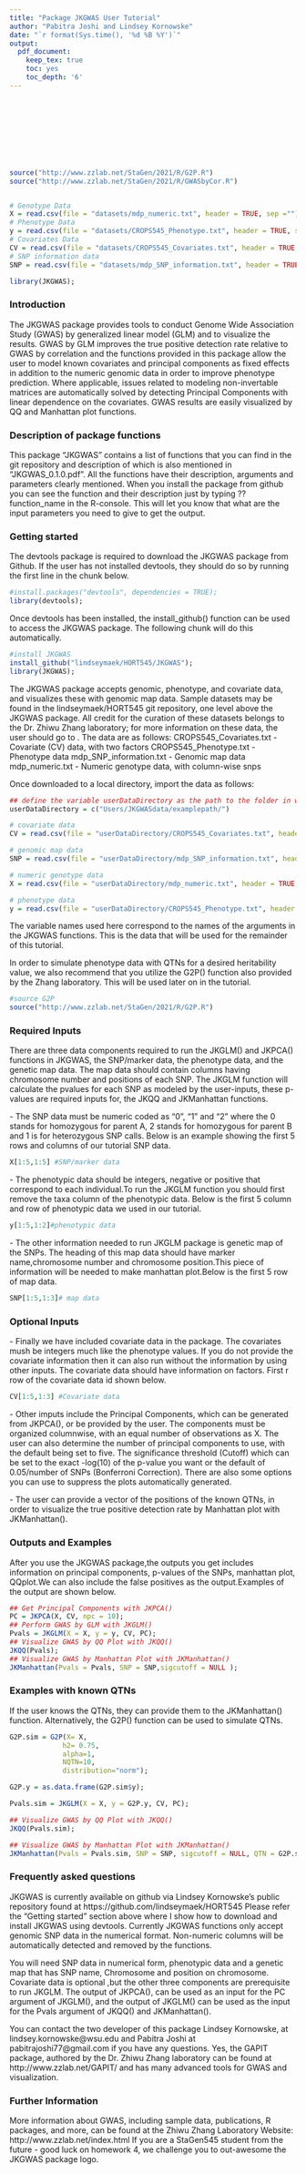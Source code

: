 ```yaml
---
title: "Package JKGWAS User Tutorial"
author: "Pabitra Joshi and Lindsey Kornowske"
date: "`r format(Sys.time(), '%d %B %Y')`"
output:
  pdf_document:
    keep_tex: true
    toc: yes
    toc_depth: '6'
---
```


<style type="text/css">

h1.title {
  font-size: 38px;
  color: black;
  text-align: center;
}
h4.author { /* Header 4 - and the author and data headers use this too  */
    font-size: 25px;
  font-family: "Times New Roman", Times, serif;
  color: black;
  text-align: center;
}
h4.date { /* Header 4 - and the author and data headers use this too  */
  font-size: 18px;
  font-family: "Times New Roman", Times, serif;
  color: black;
  text-align: center;
}
</style>

<p>&nbsp;</p>
<p>&nbsp;</p>

<center>

\begin{center}
\textbf{Joshi Kornowske Genome Wide Association Study (JKGWAS)}\par
\includegraphics[width = 0.3\textwidth]{JKGWAS/JKGWAS_logo.png}
\end{center}

</center>
<p>&nbsp;</p>
<p>&nbsp;</p>



```r
source("http://www.zzlab.net/StaGen/2021/R/G2P.R")
source("http://www.zzlab.net/StaGen/2021/R/GWASbyCor.R")


# Genotype Data
X = read.csv(file = "datasets/mdp_numeric.txt", header = TRUE, sep ="");
# Phenotype Data
y = read.csv(file = "datasets/CROPS545_Phenotype.txt", header = TRUE, sep = "");
# Covariates Data
CV = read.csv(file = "datasets/CROPS545_Covariates.txt", header = TRUE, sep = "");
# SNP information data
SNP = read.csv(file = "datasets/mdp_SNP_information.txt", header = TRUE, sep = "");

library(JKGWAS);
```


### **Introduction**

The JKGWAS package provides tools to conduct Genome Wide Association Study (GWAS) by generalized linear model (GLM) and to visualize the results. GWAS by GLM improves the true positive detection rate relative to GWAS by correlation and the functions provided in this package allow the user to model known covariates and principal components as fixed effects in addition to the numeric genomic data in order to improve phenotype prediction. Where applicable, issues related to modeling non-invertable matrices are automatically solved by detecting Principal Components with linear dependence on the covariates. GWAS results are easily visualized by QQ and Manhattan plot functions.

### **Description of package functions**

This package "JKGWAS" contains a list of functions that you can find in the git repository and description of which is also mentioned in "JKGWAS_0.1.0.pdf". All the functions have their description, arguments and parameters clearly mentioned. When you install the package from github you can see the function and their description just by typing ??function_name in the R-console. This will let you know that what are the input parameters you need to give to get the output.

### **Getting started**

The devtools package is required to download the JKGWAS package from Github. If the user has not installed devtools, they should do so by running the first line in the chunk below.

```r
#install.packages("devtools", dependencies = TRUE);
library(devtools);
```


Once devtools has been installed, the install$\_$github() function can be used to access the JKGWAS package. The following chunk will do this automatically.

```r
#install JKGWAS
install_github("lindseymaek/HORT545/JKGWAS");
library(JKGWAS);
```

The JKGWAS package accepts genomic, phenotype, and covariate data, and visualizes these with genomic map data. Sample datasets may be found in the lindseymaek/HORT545 git repository, one level above the JKGWAS package. All credit for the curation of these datasets belongs to the Dr. Zhiwu Zhang laboratory; for more information on these data, the user should go to . The data are as follows: \par

\textbullet CROPS545_Covariates.txt - Covariate (CV) data, with two factors \par
\textbullet CROPS545_Phenotype.txt - Phenotype data \par
\textbullet mdp_SNP_information.txt - Genomic map data \par
\textbullet mdp_numeric.txt - Numeric genotype data, with column-wise snps \par

Once downloaded to a local directory, import the data as follows:

```r
## define the variable userDataDirectory as the path to the folder in which the datasets are stored
userDataDirectory = c("Users/JKGWASdata/examplepath/")

# covariate data
CV = read.csv(file = "userDataDirectory/CROPS545_Covariates.txt", header = TRUE, sep = "");

# genomic map data
SNP = read.csv(file = "userDataDirectory/mdp_SNP_information.txt", header = TRUE, sep = "");

# numeric genotype data
X = read.csv(file = "userDataDirectory/mdp_numeric.txt", header = TRUE, sep ="");

# phenotype data
y = read.csv(file = "userDataDirectory/CROPS545_Phenotype.txt", header = TRUE, sep = "");
```

The variable names used here correspond to the names of the arguments in the JKGWAS functions. This is the data that will be used for the remainder of this tutorial.

In order to simulate phenotype data with QTNs for a desired heritability value, we also recommend that you utilize the G2P() function also provided by the Zhang laboratory. This will be used later on in the tutorial.

```r
#source G2P
source("http://www.zzlab.net/StaGen/2021/R/G2P.R")
```


### **Required Inputs**

There are three data components required to run the JKGLM() and JKPCA() functions in JKGWAS, the SNP/marker data, the phenotype data, and the genetic map data. The map data should contain columns having chromosome number and positions of each SNP. The JKGLM function will calculate the pvalues for each SNP as modeled by the user-inputs, these p-values are required inputs for, the JKQQ and JKManhattan functions. \par

\textbullet \textbf{SNP/marker data} - The SNP data must be numeric coded as “0”, “1” and “2” where the 0 stands for homozygous for parent A, 2 stands for homozygous for parent B and 1 is for heterozygous SNP calls. Below is an example showing the first 5 rows and columns of our tutorial SNP data. 
```r
X[1:5,1:5] #SNP/marker data
```

\textbullet \textbf{Phenotype data} - The phenotypic data should be integers, negative or positive that correspond to each individual.To run the JKGLM function you should first remove the taxa column of the phenotypic data. Below is the first 5 column and row of phenotypic data we used in our tutorial.

```r
y[1:5,1:2]#phenotypic data
```

\textbullet \textbf{Genetic Map Data} - The other information needed to run JKGLM package is genetic map of the SNPs. The heading of this map data should have marker name,chromosome number and chromosome position.This piece of information will be needed to make manhattan plot.Below is the first 5 row of map data.

```r
SNP[1:5,1:3]# map data
```


### **Optional Inputs**

\textbullet \textbf{Covariate data} - Finally we have included covariate data in the package. The covariates mush be integers much like the phenotype values. If you do not provide the covariate information then it can also run without the information by using other inputs. The covariate data should have information on factors. First r row of the covariate data id shown below.
```r
CV[1:5,1:3] #Covariate data
```

\textbullet \textbf{Principal Components} - Other imputs include the Principal Components, which can be generated from JKPCA(), or be provided by the user. The components must be organized columnwise, with an equal number of observations as X. The user can also determine the number of principal components to use, with the default being set to five. The significance threshold (Cutoff) which can be set to the exact -log(10) of the p-value you want or the default of 0.05/number of SNPs (Bonferroni Correction). There are also some options you can use to suppress the plots automatically generated. \par

\textbullet \textbf{QTN} - The user can provide a vector of the positions of the known QTNs, in order to visualize the true positive detection rate by Manhattan plot with JKManhattan().

### **Outputs and Examples**
After you use the JKGWAS package,the outputs you get includes information on principal components, p-values of the SNPs, manhattan plot, QQplot.We can also include the false positives as the output.Examples of the output are shown below.
```r

## Get Principal Components with JKPCA()
PC = JKPCA(X, CV, npc = 10);
## Perform GWAS by GLM with JKGLM()
Pvals = JKGLM(X = X, y = y, CV, PC);
## Visualize GWAS by QQ Plot with JKQQ()
JKQQ(Pvals);
## Visualize GWAS by Manhattan Plot with JKManhattan()
JKManhattan(Pvals = Pvals, SNP = SNP,sigcutoff = NULL );
```


### **Examples with known QTNs**

If the user knows the QTNs, they can provide them to the JKManhattan() function. Alternatively, the G2P() function can be used to simulate QTNs. 

```r

G2P.sim = G2P(X= X,
             h2= 0.75,
             alpha=1,
             NQTN=10,
             distribution="norm");

G2P.y = as.data.frame(G2P.sim$y);

Pvals.sim = JKGLM(X = X, y = G2P.y, CV, PC);

## Visualize GWAS by QQ Plot with JKQQ()
JKQQ(Pvals.sim);

## Visualize GWAS by Manhattan Plot with JKManhattan()
JKManhattan(Pvals = Pvals.sim, SNP = SNP, sigcutoff = NULL, QTN = G2P.sim$QTN.position );
```


### **Frequently asked questions**

\textbf{1. Where can I get JKGWAS?} \par JKGWAS is currently available on github via Lindsey Kornowske's public repository found at https://github.com/lindseymaek/HORT545 \par

\textbf{2. How do I download JKGWAS?}\par Please refer the “Getting started” section above where I show how to download and install JKGWAS using devtools. \par

\textbf{3. What SNP format does JKGWAS take?} \par Currently JKGWAS functions only accept genomic SNP data in the numerical format. Non-numeric columns will be automatically detected and removed by the functions. \par

\textbf{4. What are the required inputs to run JKGWAS?} \par You will need SNP data in numerical form, phenotypic data and a genetic map that has SNP name, Chromosome and position on chromosome. Covariate data is optional ,but the other three components are prerequisite to run JKGLM. The output of JKPCA(), can be used as an input for the PC argument of JKGLM(), and the output of JKGLM() can be used as the input for the Pvals argument of JKQQ() and JKManhattan().


\textbf{5. Where can I get help with issues regarding JKGWAS} \par You can contact the two developer of this package Lindsey Kornowske, at lindsey.kornowske@wsu.edu and Pabitra Joshi at pabitrajoshi77@gmail.com if you have any questions.\par


\textbf{6. Are there other R packages that can perform GWAS?} \par Yes, the GAPIT package, authored by the Dr. Zhiwu Zhang laboratory can be found at http://www.zzlab.net/GAPIT/ and has many advanced tools for GWAS and visualization. \par


### **Further Information**

More information about GWAS, including sample data, publications, R packages, and more, can be found at the Zhiwu Zhang Laboratory Website: http://www.zzlab.net/index.html
If you are a StaGen545 student from the future - good luck on homework 4, we challenge you to out-awesome the JKGWAS package logo.
